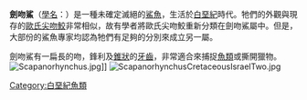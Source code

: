 {{Automatic Taxobox
|name = 劍吻鯊
|status = fossil
| fossil_range = 早[[白堊紀|白堊紀]] - [[中新世|中新世]] {{Fossil range|Early Cretaceous|Miocene}}
|image = Scapanorhynchus_raphiodon.jpg
|image_caption = ''Scapanorhynchus rhaphiodon''
|taxon=Scapanorhynchus
| authority = [[Arthur_Smith_Woodward|Woodward]], 1889
| type_species = ''Scapanorhynchus lewisii''
| type_species_authority = [[James_William_Davis|Davis]], 1887
| subdivision_ranks = [[種|種]]
| subdivision = 
* ''Scapanorhynchus lewisii'' <small> (Davis, 1887) </small>
* ''Scapanorhynchus texanus'' <small> (Romer, 1849)</small>
* ''Scapanorhynchus rapax'' <small> (Quaas, 1902) </small>
* ''Scapanorhynchus raphiodon'' <small> (Agassiz, 1843)</small>
}}

'''劍吻鯊'''（[[學名|學名]]：''{{lang|la|Scapanorhynchus}}''）是一種未確定滅絕的[[鯊魚|鯊魚]]，生活於[[白堊紀|白堊紀]]時代。牠們的外觀與現存的[[歐氏尖吻鮫|歐氏尖吻鮫]]非常相似，故有學者將歐氏尖吻鮫重新分類在劍吻鯊屬中。但是，大部份的鯊魚專家均認為牠們有足夠的分別來成立另一屬。

劍吻鯊有一扁長的吻，鋒利及[[錐狀|錐狀]]的[[牙齒|牙齒]]，非常適合來捕捉[[魚類|魚類]]或撕開獵物。
[[File:Scapanorhynchus.jpg|thumb]]{{link-en|薩赫勒阿爾瑪|Sahel Alma}}]]
[[Image:ScapanorhynchusCretaceousIsraelTwo.jpg|thumb]]
{{Taxonbar|from=Q148608}}

[[Category:白堊紀魚類|Category:白堊紀魚類]]